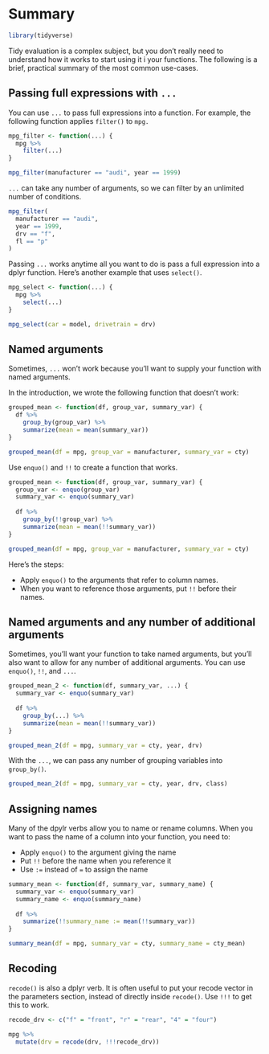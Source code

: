 
# Summary

```r
library(tidyverse)
```

Tidy evaluation is a complex subject, but you don't really need to understand how it works to start using it i your functions. The following is a brief, practical summary of the most common use-cases. 

## Passing full expressions with `...`

You can use `...` to pass full expressions into a function. For example, the following function applies `filter()` to `mpg.`

```r
mpg_filter <- function(...) {
  mpg %>% 
    filter(...)
}

mpg_filter(manufacturer == "audi", year == 1999)
```

`...` can take any number of arguments, so we can filter by an unlimited number of conditions.

```r
mpg_filter(
  manufacturer == "audi", 
  year == 1999, 
  drv == "f", 
  fl == "p"
)
```

Passing `...` works anytime all you want to do is pass a full expression into a dplyr function. Here's another example that uses `select()`.

```r
mpg_select <- function(...) {
  mpg %>% 
    select(...)
}

mpg_select(car = model, drivetrain = drv)
```

## Named arguments

Sometimes, `...` won't work because you'll want to supply your function with named arguments.

In the introduction, we wrote the following function that doesn't work:

```r
grouped_mean <- function(df, group_var, summary_var) {
  df %>% 
    group_by(group_var) %>% 
    summarize(mean = mean(summary_var))
}

grouped_mean(df = mpg, group_var = manufacturer, summary_var = cty)
```

Use `enquo()` and `!!` to create a function that works. 

```r
grouped_mean <- function(df, group_var, summary_var) {
  group_var <- enquo(group_var)
  summary_var <- enquo(summary_var)
  
  df %>% 
    group_by(!!group_var) %>% 
    summarize(mean = mean(!!summary_var))
}

grouped_mean(df = mpg, group_var = manufacturer, summary_var = cty)
```

Here's the steps:

* Apply `enquo()` to the arguments that refer to column names.
* When you want to reference those arguments, put `!!` before their names.

## Named arguments and any number of additional arguments

Sometimes, you'll want your function to take named arguments, but you'll also want to allow for any number of additional arguments. You can use `enquo()`, `!!`, and `...`.

```r
grouped_mean_2 <- function(df, summary_var, ...) {
  summary_var <- enquo(summary_var)
  
  df %>% 
    group_by(...) %>% 
    summarize(mean = mean(!!summary_var))
}

grouped_mean_2(df = mpg, summary_var = cty, year, drv)
```

With the `...`, we can pass any number of grouping variables into `group_by()`.

```r
grouped_mean_2(df = mpg, summary_var = cty, year, drv, class)
```

## Assigning names

Many of the dpylr verbs allow you to name or rename columns. When you want to pass the name of a column into your function, you need to:

* Apply `enquo()` to the argument giving the name
* Put `!!` before the name when you reference it
* Use `:=` instead of `=` to assign the name

```r
summary_mean <- function(df, summary_var, summary_name) {
  summary_var <- enquo(summary_var)
  summary_name <- enquo(summary_name)
  
  df %>% 
    summarize(!!summary_name := mean(!!summary_var))
}

summary_mean(df = mpg, summary_var = cty, summary_name = cty_mean)
```

## Recoding

`recode()` is also a dplyr verb. It is often useful to put your recode vector in the parameters section, instead of directly inside `recode()`. Use `!!!` to get this to work.

```r
recode_drv <- c("f" = "front", "r" = "rear", "4" = "four")

mpg %>% 
  mutate(drv = recode(drv, !!!recode_drv))
```

